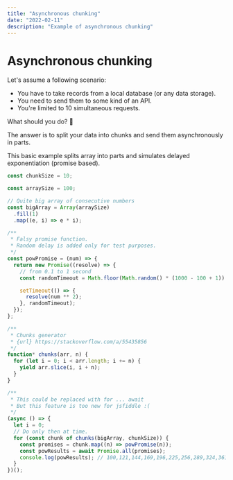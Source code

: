 ```yaml
---
title: "Asynchronous chunking"
date: "2022-02-11"
description: "Example of asynchronous chunking"
---
```



# Asynchronous chunking

<LiveExample link="https://jsfiddle.net/fedek6/306qb1cs/" />

Let's assume a following scenario:

- You have to take records from a local database (or any data storage).
- You need to send them to some kind of an API.
- You're limited to 10 simultaneous requests.

What should you do? 🤔

The answer is to split your data into chunks and send them asynchronously in parts.

This basic example splits array into parts and simulates delayed exponentiation (promise based).

```js
const chunkSize = 10;

const arraySize = 100;

// Quite big array of consecutive numbers
const bigArray = Array(arraySize)
  .fill(1)
  .map((e, i) => e * i);

/**
 * Falsy promise function.
 * Random delay is added only for test purposes.
 */
const powPromise = (num) => {
  return new Promise((resolve) => {
    // from 0.1 to 1 second
    const randomTimeout = Math.floor(Math.random() * (1000 - 100 + 1)) + 100;

    setTimeout(() => {
      resolve(num ** 2);
    }, randomTimeout);
  });
};

/**
 * Chunks generator
 * {url} https://stackoverflow.com/a/55435856
 */
function* chunks(arr, n) {
  for (let i = 0; i < arr.length; i += n) {
    yield arr.slice(i, i + n);
  }
}

/**
 * This could be replaced with for ... await
 * But this feature is too new for jsfiddle :(
 */
(async () => {
  let i = 0;
  // Do only then at time.
  for (const chunk of chunks(bigArray, chunkSize)) {
    const promises = chunk.map((n) => powPromise(n));
    const powResults = await Promise.all(promises);
    console.log(powResults); // 100,121,144,169,196,225,256,289,324,361 etc.
  }
})();
```
